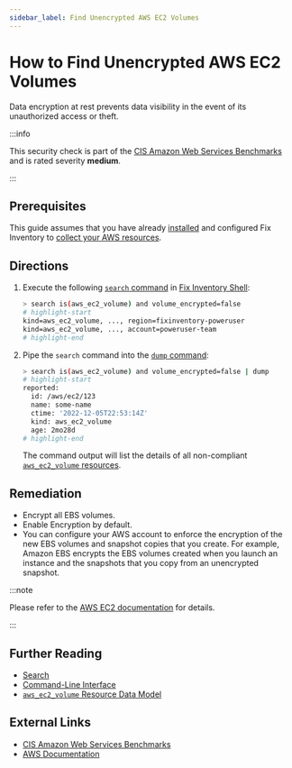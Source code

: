 ```yaml
---
sidebar_label: Find Unencrypted AWS EC2 Volumes
---
```


# How to Find Unencrypted AWS EC2 Volumes

Data encryption at rest prevents data visibility in the event of its unauthorized access or theft.

:::info

This security check is part of the [CIS Amazon Web Services Benchmarks](https://cisecurity.org/benchmark/amazon_web_services) and is rated severity **medium**.

:::

## Prerequisites

This guide assumes that you have already [installed](../../../getting-started/install/index.mdx) and configured Fix Inventory to [collect your AWS resources](../../../how-to-guides/data-sources/collect-aws-resource-data.mdx).

## Directions

1. Execute the following [`search` command](../../../reference/cli/search.mdx) in [Fix Inventory Shell](../../../reference/components/shell.mdx):

   ```bash
   > search is(aws_ec2_volume) and volume_encrypted=false
   # highlight-start
   ​kind=aws_ec2_volume, ..., region=fixinventory-poweruser
   ​kind=aws_ec2_volume, ..., account=poweruser-team
   # highlight-end
   ```

2. Pipe the `search` command into the [`dump` command](../../../reference/cli/dump.mdx):

   ```bash
   > search is(aws_ec2_volume) and volume_encrypted=false | dump
   # highlight-start
   ​reported:
   ​  id: /aws/ec2/123
   ​  name: some-name
   ​  ctime: '2022-12-05T22:53:14Z'
   ​  kind: aws_ec2_volume
   ​  age: 2mo28d
   # highlight-end
   ```

   The command output will list the details of all non-compliant [`aws_ec2_volume` resources](../../../reference/unified-data-model/aws/ec2/aws_ec2_volume.mdx).

## Remediation

- Encrypt all EBS volumes.
- Enable Encryption by default.
- You can configure your AWS account to enforce the encryption of the new EBS volumes and snapshot copies that you create. For example, Amazon EBS encrypts the EBS volumes created when you launch an instance and the snapshots that you copy from an unencrypted snapshot.

:::note

Please refer to the [AWS EC2 documentation](https://docs.aws.amazon.com/AWSEC2/latest/UserGuide/EBSEncryption.html) for details.

:::

## Further Reading

- [Search](../../../reference/search/index.mdx)
- [Command-Line Interface](../../../reference/cli/index.mdx)
- [`aws_ec2_volume` Resource Data Model](../../../reference/unified-data-model/aws/ec2/aws_ec2_volume.mdx)

## External Links

- [CIS Amazon Web Services Benchmarks](https://cisecurity.org/benchmark/amazon_web_services)
- [AWS Documentation](https://docs.aws.amazon.com/AWSEC2/latest/UserGuide/EBSEncryption.html)
